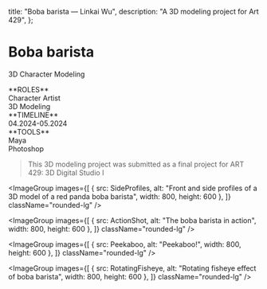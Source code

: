
  title: "Boba barista — Linkai Wu",
  description: "A 3D modeling project for Art 429",
};

# Boba barista
<p className="-mt-7 text-dark/25 font-mono uppercase">3D Character Modeling</p>

<Columns num={3}>
  <div>
    **ROLES**<br/>
    Character Artist<br/>
    3D Modeling
  </div>

  <div>
    **TIMELINE**<br/>
    04.2024-05.2024
  </div>

  <div>
    **TOOLS**<br/>
    Maya<br/>
    Photoshop
  </div>
</Columns>

> This 3D modeling project was submitted as a final project for ART 429: 3D Digital Studio I

<ImageGroup
  images={[
    { src: SideProfiles, alt: "Front and side profiles of a 3D model of a red panda boba barista", width: 800, height: 600 },
  ]}
  className="rounded-lg"
/>

<ImageGroup
  images={[
    { src: ActionShot, alt: "The boba barista in action", width: 800, height: 600 },
  ]}
  className="rounded-lg"
/>

<ImageGroup
  images={[
    { src: Peekaboo, alt: "Peekaboo!", width: 800, height: 600 },
  ]}
  className="rounded-lg"
/>

<ImageGroup
  images={[
    { src: RotatingFisheye, alt: "Rotating fisheye effect of boba barista", width: 800, height: 600 },
  ]}
  className="rounded-lg"
/>